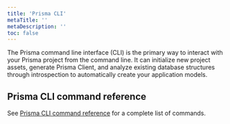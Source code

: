 ```yaml
---
title: 'Prisma CLI'
metaTitle: ''
metaDescription: ''
toc: false
---
```


<TopBlock>

The Prisma command line interface (CLI) is the primary way to interact with your Prisma project from the command line. It can initialize new project assets, generate Prisma Client, and analyze existing database structures through introspection to automatically create your application models.

</TopBlock>

## Prisma CLI command reference

See [Prisma CLI command reference](/reference/api-reference/command-reference) <span class="api"></span> for a complete list of commands.
